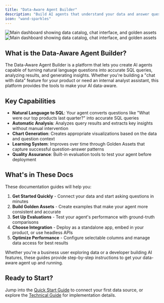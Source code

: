```yaml
---
title: "Data-Aware Agent Builder"
description: "Build AI agents that understand your data and answer questions with precision."
icon: "wand-sparkles"
---
```



<Frame>
  <img
    className="block dark:hidden"
    src="/images/ai-builder/img-1.png"
    alt="Main dashboard showing data catalog, chat interface, and golden assets"
  />
  <img
    className="hidden dark:block"
    src="/images/ai-builder/img-1.png"
    alt="Main dashboard showing data catalog, chat interface, and golden assets"
  />
 </Frame>

## What is the Data-Aware Agent Builder?

The Data-Aware Agent Builder is a platform that lets you create AI agents capable of turning natural language questions into accurate SQL queries, analyzing results, and generating insights. Whether you're building a "chat with data" feature for your product or need an internal analyst assistant, this platform provides the tools to make your AI data-aware.

## Key Capabilities

- **Natural Language to SQL**: Your agent converts questions like "What were our top products last quarter?" into accurate SQL queries
- **Automatic Analysis**: Analyzes query results and extracts key insights without manual intervention  
- **Chart Generation**: Creates appropriate visualizations based on the data and question context
- **Learning System**: Improves over time through Golden Assets that capture successful question-answer patterns
- **Quality Assurance**: Built-in evaluation tools to test your agent before deployment

## What's in These Docs

These documentation guides will help you:

1. **Get Started Quickly** - Connect your data and start asking questions in minutes
2. **Build Golden Assets** - Create examples that make your agent more consistent and accurate
3. **Set Up Evaluations** - Test your agent's performance with ground-truth comparisons
4. **Choose Integration** - Deploy as a standalone app, embed in your product, or use headless APIs
5. **Optimize Performance** - Configure selectable columns and manage data access for best results

Whether you're a business user exploring data or a developer building AI features, these guides provide step-by-step instructions to get your data-aware agent up and running.

## Ready to Start?

Jump into the [Quick Start Guide](quick-start) to connect your first data source, or explore the [Technical Guide](tech-guide) for implementation details.
